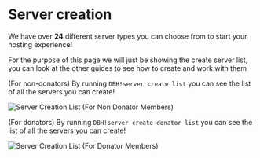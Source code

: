 # Server creation

We have over **24** different server types you can choose from to start your hosting experience!

<Tip>
  For the purpose of this page we will just be showing the create server list,
  you can look at the other guides to see how to create and work with them
</Tip>

(For non-donators)
By running `DBH!server create list` you can see the list of all the servers you can create!

![Server Creation List (For Non Donator Members)](/content/create-server/normal-server-create-list.png)

(For donators)
By running `DBH!server create-donator list` you can see the list of all the servers you can create!

![Server Creation List (For Donator Members)](/content/create-server/donator-server-create-list.png)
